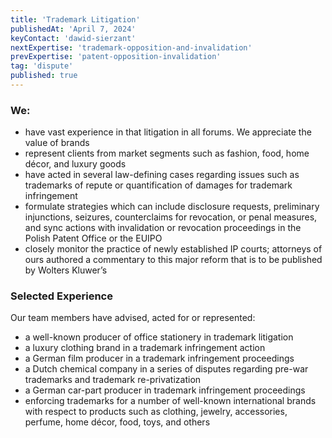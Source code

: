 ```yaml
---
title: 'Trademark Litigation'
publishedAt: 'April 7, 2024'
keyContact: 'dawid-sierzant'
nextExpertise: 'trademark-opposition-and-invalidation'
prevExpertise: 'patent-opposition-invalidation'
tag: 'dispute'
published: true
---
```


### We:

- have vast experience in that litigation in all forums. We appreciate the value of brands
- represent clients from market segments such as fashion, food, home décor, and luxury goods
- have acted in several law-defining cases regarding issues such as trademarks of repute or quantification of damages for trademark infringement
- formulate strategies which can include disclosure requests, preliminary injunctions, seizures, counterclaims for revocation, or penal measures, and sync actions with invalidation or revocation proceedings in the Polish Patent Office or the EUIPO
- closely monitor the practice of newly established IP courts; attorneys of ours authored a commentary to this major reform that is to be published by Wolters Kluwer’s

### Selected Experience

Our team members have advised, acted for or represented:

- a well-known producer of office stationery in trademark litigation
- a luxury clothing brand in a trademark infringement action
- a German film producer in a trademark infringement proceedings
- a Dutch chemical company in a series of disputes regarding pre-war trademarks and trademark re-privatization
- a German car-part producer in trademark infringement proceedings
- enforcing trademarks for a number of well-known international brands with respect to products such as clothing, jewelry, accessories, perfume, home décor, food, toys, and others